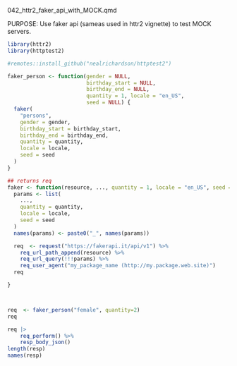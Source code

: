 042_httr2_faker_api_with_MOCK.qmd

PURPOSE:  Use faker api (sameas used in  httr2 vignette) to test MOCK servers.

```r


library(httr2)
library(httptest2)

#remotes::install_github("nealrichardson/httptest2")

faker_person <- function(gender = NULL, 
                         birthday_start = NULL, 
                         birthday_end = NULL, 
                         quantity = 1, locale = "en_US", 
                         seed = NULL) {
  faker(
    "persons",
    gender = gender,
    birthday_start = birthday_start,
    birthday_end = birthday_end,
    quantity = quantity,
    locale = locale,
    seed = seed
  )
}

## returns req
faker <- function(resource, ..., quantity = 1, locale = "en_US", seed = NULL) {
  params <- list(
    ...,
    quantity = quantity,
    locale = locale,
    seed = seed
  )
  names(params) <- paste0("_", names(params))

  req  <- request("https://fakerapi.it/api/v1") %>%
    req_url_path_append(resource) %>%
    req_url_query(!!!params) %>%
    req_user_agent("my_package_name (http://my.package.web.site)") 
  req

}



req  <- faker_person("female", quantity=2)
req

req |>
    req_perform() %>%
    resp_body_json()
length(resp)
names(resp)

```
